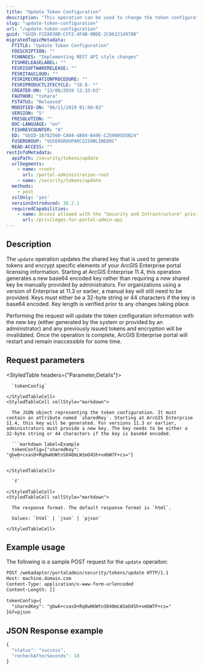 ```yaml
---
title: "Update Token Configuration"
description: "This operation can be used to change the token configuration for your portal."
slug: "update-token-configuration"
url: "/update-token-configuration"
guid: "GUID-FCE8030B-CFF2-4F4B-9BDE-2C861214970B"
migratedTopicMetadata:
  FTITLE: "Update Token Configuration"
  FDESCRIPTION: ""
  FCHANGES: "Implementing REST API style changes"
  FISHRELEASELABEL: ""
  FESRISOFTWARERELEASE: ""
  FESRITAGCLOUD: ""
  FESRIRECREATIONPROCEDURE: ""
  FESRIPRODUCTLIFECYCLE: "10.8- *"
  CREATED-ON: "13/08/2019 12:33:03"
  FAUTHOR: "tohara"
  FSTATUS: "Released"
  MODIFIED-ON: "06/11/2019 01:08:02"
  VERSION: "5"
  FRESOLUTION: ""
  DOC-LANGUAGE: "en"
  FISHREVCOUNTER: "8"
  ED: "GUID-1B782560-CA04-4804-B49E-C259005D5B24"
  FUSERGROUP: "VUSERGROUPARCGISONLINEDOC"
  READ-ACCESS: ""
restInfoMetadata:
  apiPath: /security/tokens/update
  urlSegments:
    - name: <root>
      url: /portal-administration-root
    - name: /security/tokens/update
  methods:
    - post
  sslOnly: 'yes'
  versionIntroduced: 10.2.1
  requiredCapabilities:
    - name: Access allowed with the "Security and Infrastructure" privilege
      url: /privileges-for-portal-admin-api
---
```


## Description

The `update` operation updates the shared key that is used to generate tokens and encrypt specific elements of your ArcGIS Enterprise portal licensing information. Starting at ArcGIS Enterprise 11.4, this operation generates a new base64 encoded key rather than requiring a new shared key be manually provided by administrators. For organizations using a version of Enterprise at 11.3 or earlier, a manual key will still need to be provided. Keys must either be a 32-byte string or 44 characters if the key is base64 encoded. Key length is verified prior to any changes taking place.

Performing the request will update the token configuration information with the new key (either generated by the system or provided by an administrator) and any previously issued tokens and encryption will be invalidated. Once the operation is complete, ArcGIS Enterprise portal will restart and remain inaccessible for some time.

##  Request parameters

<StyledTable headers={"Parameter,Details"}>
  <StyledTableRow>
    <StyledTableCell cellStyle="markdown">

      `tokenConfig` 

    </StyledTableCell>
    <StyledTableCell cellStyle="markdown">

      The JSON object representing the token configuration. It must contain an attribute named `sharedKey`. Starting at ArcGIS Enterprise 11.4, this key will be generated. For versions 11.3 or earlier, administrators must provide a new key. The key needs to be either a 32-byte string or 44 characters if the key is base64 encoded.

      ```markdown label=Example
      tokenConfig={"sharedKey": "gbw6+cxasO+Rq0wHUWtnS040mLW1mO4Sh+vmbW7F+cs="}
      ```

    </StyledTableCell>
  </StyledTableRow>
  <StyledTableRow>
    <StyledTableCell cellStyle="markdown">

      `f` 

    </StyledTableCell>
    <StyledTableCell cellStyle="markdown">

      The response format. The default response format is `html`.

      Values: `html` | `json` | `pjson`

    </StyledTableCell>
  </StyledTableRow>
</StyledTable>


## Example usage

The following is a sample POST request for the `update` operaiton:

```markdown
POST /webadaptor/portaladmin/security/tokens/update HTTP/1.1
Host: machine.domain.com
Content-Type: application/x-www-form-urlencoded
Content-Length: []

tokenConfig={
  "sharedKey": "gbw6+cxasO+Rq0wHUWtnS040mLW1mO4Sh+vmbW7F+cs="
}&f=pjson
```

## JSON Response example

```javascript
{
  "status": "success",
  "recheckAfterSeconds": 10
}
```
